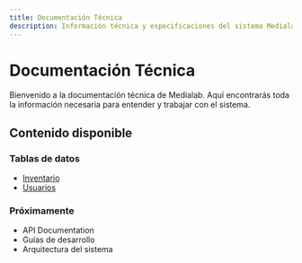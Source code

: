 ```yaml
---
title: Documentación Técnica
description: Información técnica y especificaciones del sistema Medialab
---
```


# Documentación Técnica

Bienvenido a la documentación técnica de Medialab. Aquí encontrarás toda la información necesaria para entender y trabajar con el sistema.

## Contenido disponible

### Tablas de datos
- [Inventario](/documentacion-tecnica/tablas/inventario)
- [Usuarios](/documentacion-tecnica/tablas/usuarios)

### Próximamente
- API Documentation
- Guías de desarrollo
- Arquitectura del sistema
